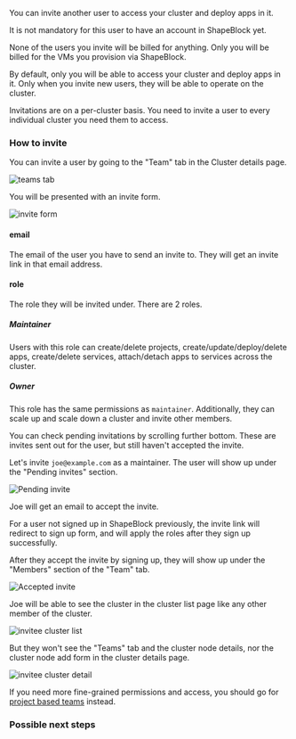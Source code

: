 You can invite another user to access your cluster and deploy apps in it.

It is not mandatory for this user to have an account in ShapeBlock yet.

<Note>
None of the users you invite will be billed for anything. Only you will be billed for the VMs you provision via ShapeBlock.
</Note>

By default, only you will be able to access your cluster and deploy apps in it. Only when you invite new users, they will be able to operate on the cluster.

<Note>
Invitations are on a per-cluster basis. You need to invite a user to every individual cluster you need them to access.
</Note>

### How to invite

You can invite a user by going to the "Team" tab in the Cluster details page.

![teams tab](images/cluster-team.png)

You will be presented with an invite form.

![invite form](images/invite-form.png)

#### email

The email of the user you have to send an invite to. They will get an invite link in that email address.

#### role

The role they will be invited under. There are 2 roles.

##### Maintainer

Users with this role can create/delete projects, create/update/deploy/delete apps, create/delete services, attach/detach apps to services across the cluster.

##### Owner

This role has the same permissions as `maintainer`. Additionally, they can scale up and scale down a cluster and invite other members.

You can check pending invitations by scrolling further bottom. These are invites sent out for the user, but still haven't accepted the invite.

Let's invite `joe@example.com` as a maintainer. The user will show up under the "Pending invites" section.


![Pending invite](images/pending-invite.png)

Joe will get an email to accept the invite.

<Note>
For a user not signed up in ShapeBlock previously, the invite link will redirect to sign up form, and will apply the roles after they sign up successfully.
</Note>


After they accept the invite by signing up, they will show up under the "Members" section of the "Team" tab.

![Accepted invite](images/accepted-invite.png)

Joe will be able to see the cluster in the cluster list page like any other member of the cluster.

![invitee cluster list](images/invitee-cluster-list.png)

But they won't see the "Teams" tab and the cluster node details, nor the cluster node add form in the cluster details page.

![invitee cluster detail](images/invitee-cluster-detail.png)

If you need more fine-grained permissions and access, you should go for [project based teams](/teams/project-team) instead.

### Possible next steps

<Card title="Invite users to access your project" icon="folder-plus" iconType="duotone" href="/teams/project-team">
</Card>
